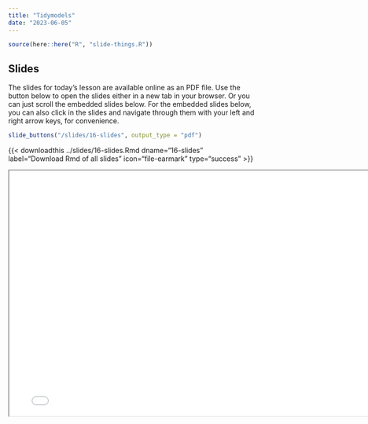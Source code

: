 ```yaml
---
title: "Tidymodels"
date: "2023-06-05"
---
```


```r
source(here::here("R", "slide-things.R"))
```

## Slides

The slides for today's lesson are available online as an PDF file. Use the 
button below to open the slides either in a new tab in your browser. Or you can
just scroll the embedded slides below. For the embedded slides below, you can 
also click in the slides and navigate through them with your left and right 
arrow keys, for convenience.

```r
slide_buttons("/slides/16-slides", output_type = "pdf")
```
{{\< downloadthis ../slides/16-slides.Rmd
dname="16-slides" label="Download Rmd of all slides" icon="file-earmark"
type="success" \>}}


```{=html}
<iframe width="780" height="500" src="/slides/16-slides.pdf" title="Lecture 1"></iframe>
```

